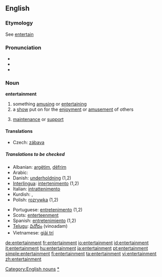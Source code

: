 ==English==

===Etymology===
See [[entertain]]

===Pronunciation===
*{{IPA|/ɛntɝˈteɪnəmt/}}
*{{audio|en-us-entertainment.ogg|Audio (US)}}
*{{audio|en-us-entertainment1.ogg|Audio (US)}}

===Noun===
'''entertainment'''

# something [[amusing]] or [[entertaining]]
# a [[show]] put on for the [[enjoyment]] or [[amusement]] of others
# {{obsolete}} [[maintenance]] or [[support]]

====Translations====
{{trans-top|something amusing or entertaining}}
*Czech: [[zábava]] {{f}}
{{trans-mid}}
{{trans-bottom}}
=====Translations to be checked=====
{{checktrans}}
{{top}}
*Albanian: [[argëtim]], [[dëfrim]]
*Arabic: {{ARchar|[[لهو]]}}
*Danish: [[underholdning]] (1,2)
*[[Interlingua]]: [[intertenimento]] (1,2)
*Italian: [[intrattenimento]] {{m}}
*Kurdish: {{KUchar|[[ئاهه‌نگ]]}}, {{KUchar|[[رابواردن]]}}
*Polish: [[rozrywka]] {{m}} (1,2)
{{mid}}
*Portuguese: [[entretenimento]] {{m}} (1,2)
*Scots: [[enterteenment]]
*Spanish: [[entretenimiento]] {{m}} (1,2)
*[[Telugu]]: [[వినోదం]] (vinoadam)
*Vietnamese: [[giải trí]]
{{bottom}}

[[Category:English nouns]]
[[Category:Entertainment|*]]

[[de:entertainment]]
[[fr:entertainment]]
[[io:entertainment]]
[[id:entertainment]]
[[it:entertainment]]
[[hu:entertainment]]
[[ja:entertainment]]
[[pt:entertainment]]
[[simple:entertainment]]
[[fi:entertainment]]
[[ta:entertainment]]
[[vi:entertainment]]
[[zh:entertainment]]
